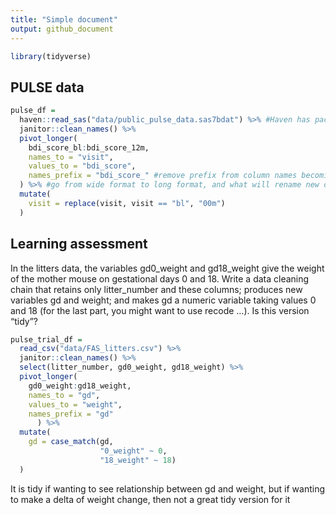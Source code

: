 ```yaml
---
title: "Simple document"
output: github_document
---
```


```r
library(tidyverse)
```

## PULSE data

```r
pulse_df =
  haven::read_sas("data/public_pulse_data.sas7bdat") %>% #Haven has package for reading in packages of alternative formats
  janitor::clean_names() %>%
  pivot_longer(
    bdi_score_bl:bdi_score_12m,
    names_to = "visit",
    values_to = "bdi_score",
    names_prefix = "bdi_score_" #remove prefix from column names becoming values
  ) %>% #go from wide format to long format, and what will rename new ones
  mutate(
    visit = replace(visit, visit == "bl", "00m")
  )

```


## Learning assessment

In the litters data, the variables gd0_weight and gd18_weight give the weight of the mother mouse on gestational days 0 and 18. Write a data cleaning chain that retains only litter_number and these columns; produces new variables gd and weight; and makes gd a numeric variable taking values 0 and 18 (for the last part, you might want to use recode …). Is this version “tidy”?

```r
pulse_trial_df =
  read_csv("data/FAS_litters.csv") %>%
  janitor::clean_names() %>%
  select(litter_number, gd0_weight, gd18_weight) %>%
  pivot_longer(
    gd0_weight:gd18_weight,
    names_to = "gd",
    values_to = "weight",
    names_prefix = "gd"
      ) %>%
  mutate(
    gd = case_match(gd, 
                    "0_weight" ~ 0,
                    "18_weight" ~ 18)
  )
```

It is tidy if wanting to see relationship between gd and weight, but if wanting to make a delta of weight change, then not a great tidy version for it

